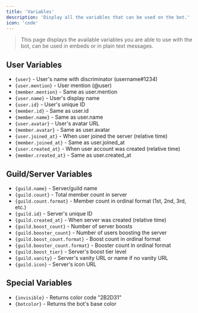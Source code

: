 ```yaml
---
title: 'Variables'
description: 'Display all the variables that can be used on the bot.'
icon: 'code'
---
```


> This page displays the available variables you are able to use with the bot, can be used in embeds or in plain text messages.

## User Variables
- `{user}` - User's name with discriminator (username#1234)
- `{user.mention}` - User mention (@user)
- `{member.mention}` - Same as user.mention
- `{user.name}` - User's display name
- `{user.id}` - User's unique ID
- `{member.id}` - Same as user.id
- `{member.name}` - Same as user.name
- `{user.avatar}` - User's avatar URL
- `{member.avatar}` - Same as user.avatar
- `{user.joined_at}` - When user joined the server (relative time)
- `{member.joined_at}` - Same as user.joined_at
- `{user.created_at}` - When user account was created (relative time)
- `{member.created_at}` - Same as user.created_at

## Guild/Server Variables
- `{guild.name}` - Server/guild name
- `{guild.count}` - Total member count in server
- `{guild.count.format}` - Member count in ordinal format (1st, 2nd, 3rd, etc.)
- `{guild.id}` - Server's unique ID
- `{guild.created_at}` - When server was created (relative time)
- `{guild.boost_count}` - Number of server boosts
- `{guild.booster_count}` - Number of users boosting the server
- `{guild.boost_count.format}` - Boost count in ordinal format
- `{guild.booster_count.format}` - Booster count in ordinal format
- `{guild.boost_tier}` - Server's boost tier level
- `{guild.vanity}` - Server's vanity URL or name if no vanity URL
- `{guild.icon}` - Server's icon URL

## Special Variables
- `{invisible}` - Returns color code "2B2D31"
- `{botcolor}` - Returns the bot's base color
